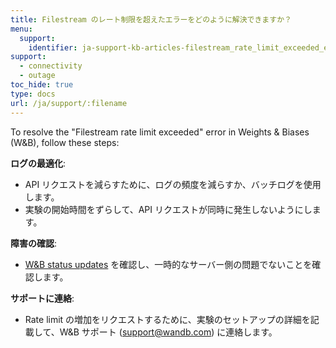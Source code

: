---
title: Filestream のレート制限を超えたエラーをどのように解決できますか？
menu:
  support:
    identifier: ja-support-kb-articles-filestream_rate_limit_exceeded_error
support:
  - connectivity
  - outage
toc_hide: true
type: docs
url: /ja/support/:filename
---
To resolve the "Filestream rate limit exceeded" error in Weights & Biases (W&B), follow these steps:

**ログの最適化**:
  - API リクエストを減らすために、ログの頻度を減らすか、バッチログを使用します。
  - 実験の開始時間をずらして、API リクエストが同時に発生しないようにします。

**障害の確認**:
  - [W&B status updates](https://status.wandb.com) を確認し、一時的なサーバー側の問題でないことを確認します。

**サポートに連絡**:
  - Rate limit の増加をリクエストするために、実験のセットアップの詳細を記載して、W&B サポート (support@wandb.com) に連絡します。